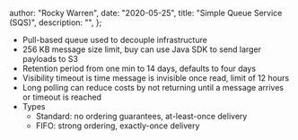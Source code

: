 
  author: "Rocky Warren",
  date: "2020-05-25",
  title: "Simple Queue Service (SQS)",
  description: "",
};


- Pull-based queue used to decouple infrastructure
- 256 KB message size limit, buy can use Java SDK to send larger payloads to S3
- Retention period from one min to 14 days, defaults to four days
- Visibility timeout is time message is invisible once read, limit of 12 hours
- Long polling can reduce costs by not returning until a message arrives or timeout is reached
- Types
  - Standard: no ordering guarantees, at-least-once delivery
  - FIFO: strong ordering, exactly-once delivery
